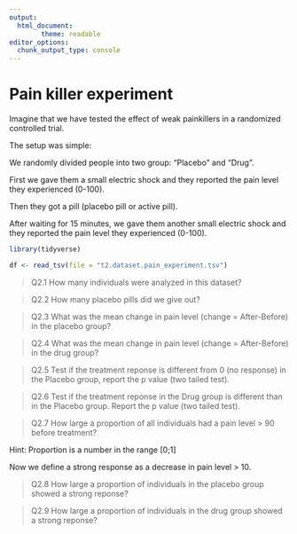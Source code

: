 ```yaml
---
output:
  html_document:
        theme: readable
editor_options: 
  chunk_output_type: console
---
```


# Pain killer experiment

Imagine that we have tested the effect of weak painkillers in a randomized controlled trial.

The setup was simple:

We randomly divided people into two group: "Placebo" and "Drug".

First we gave them a small electric shock and they reported the pain level they experienced (0-100). 

Then they got a pill (placebo pill or active pill).

After waiting for 15 minutes, we gave them another small electric shock and they reported the pain level they experienced (0-100).

```r

library(tidyverse)

df <- read_tsv(file = "t2.dataset.pain_experiment.tsv")

```

>Q2.1 How many individuals were analyzed in this dataset?

>Q2.2 How many placebo pills did we give out?

>Q2.3 What was the mean change in pain level (change = After-Before) in the placebo group?

>Q2.4 What was the mean change in pain level (change = After-Before) in the drug group?


>Q2.5 Test if the treatment reponse is different from 0 (no response) in the Placebo group, report the p value (two tailed test).

>Q2.6 Test if the treatment reponse in the Drug group is different than in the Placebo group. Report the p value (two tailed test).


>Q2.7 How large a proportion of all individuals had a pain level > 90 before treatment? 

Hint: Proportion is a number in the range [0;1]

Now we define a strong response as a decrease in pain level > 10.

>Q2.8 How large a proportion of individuals in the placebo group showed a strong reponse?

>Q2.9 How large a proportion of individuals in the drug group showed a strong reponse?


